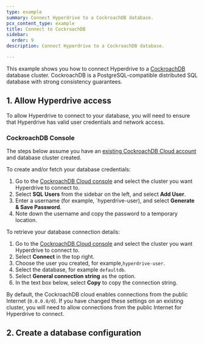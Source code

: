 ```yaml
---
type: example
summary: Connect Hyperdrive to a CockroachDB database.
pcx_content_type: example
title: Connect to CockroachDB
sidebar:
  order: 9
description: Connect Hyperdrive to a CockroachDB database.

---
```



This example shows you how to connect Hyperdrive to a [CockroachDB](https://www.cockroachlabs.com/) database cluster. CockroachDB is a PostgreSQL-compatible distributed SQL database with strong consistency guarantees.

## 1. Allow Hyperdrive access

To allow Hyperdrive to connect to your database, you will need to ensure that Hyperdrive has valid user credentials and network access.

### CockroachDB Console

The steps below assume you have an [existing CockroachDB Cloud account](https://www.cockroachlabs.com/docs/cockroachcloud/quickstart) and database cluster created.

To create and/or fetch your database credentials:

1. Go to the [CockroachDB Cloud console](https://cockroachlabs.cloud/clusters) and select the cluster you want Hyperdrive to connect to.
2. Select **SQL Users** from the sidebar on the left, and select **Add User**.
3. Enter a username (for example, \`hyperdrive-user), and select **Generate & Save Password**.
4. Note down the username and copy the password to a temporary location.

To retrieve your database connection details:

1. Go to the [CockroachDB Cloud console](https://cockroachlabs.cloud/clusters) and select the cluster you want Hyperdrive to connect to.
2. Select **Connect** in the top right.
3. Choose the user you created, for example,`hyperdrive-user`.
4. Select the database, for example `defaultdb`.
5. Select **General connection string** as the option.
6. In the text box below, select **Copy** to copy the connection string.

By default, the CockroachDB cloud enables connections from the public Internet (`0.0.0.0/0`). If you have changed these settings on an existing cluster, you will need to allow connections from the public Internet for Hyperdrive to connect.

## 2. Create a database configuration

<Render file="create-hyperdrive-config" />

